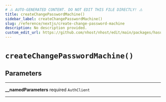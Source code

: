 ```yaml
---
# ⚠️ AUTO-GENERATED CONTENT. DO NOT EDIT THIS FILE DIRECTLY! ⚠️
title: createChangePasswordMachine()
sidebar_label: createChangePasswordMachine()
slug: /reference/nextjs/create-change-password-machine
description: No description provided.
custom_edit_url: https://github.com/nhost/nhost/edit/main/packages/hasura-auth-js/src/machines/change-password.ts#L26
---
```


# `createChangePasswordMachine()`

## Parameters

---

**<span className="parameter-name">\_\_namedParameters</span>** <span className="optional-status">required</span> <code>AuthClient</code>

---
